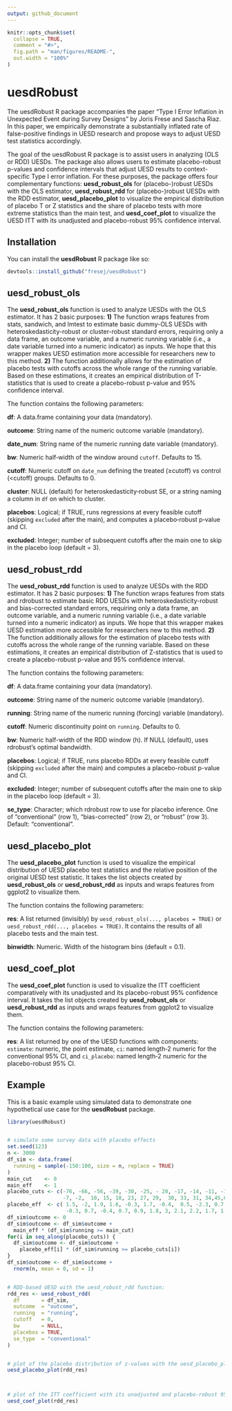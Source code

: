 ```yaml
---
output: github_document
---
```


<!-- README.md is generated from README.Rmd. Please edit that file -->

```r
knitr::opts_chunk$set(
  collapse = TRUE,
  comment = "#>",
  fig.path = "man/figures/README-",
  out.width = "100%"
)
```

# uesdRobust

<!-- badges: start -->
<!-- badges: end -->

The uesdRobust R package accompanies the paper “Type I Error Inflation in Unexpected Event during Survey Designs" by Joris Frese and Sascha Riaz. In this paper, we empirically demonstrate a substantially inflated rate of false-positive findings in UESD research and propose ways to adjust UESD test statistics accordingly.

The goal of the uesdRobust R package is to assist users in analyzing (OLS or RDD) UESDs. The package also allows users to estimate placebo-robust p-values and confidence intervals that adjust UESD results to context-specific Type I error inflation. For these purposes, the package offers four complementary functions: **uesd_robust_ols** for (placebo-)robust UESDs with the OLS estimator, **uesd_robust_rdd** for (placebo-)robust UESDs with the RDD estimator, **uesd_placebo_plot** to visualize the empirical distribution of placebo T or Z statistics and the share of placebo tests with more extreme statistics than the main test, and **uesd_coef_plot** to visualize the UESD ITT with its unadjusted and placebo-robust 95% confidence interval.

## Installation

You can install the **uesdRobust** R package like so:

``` r
devtools::install_github("fresej/uesdRobust")
```

## uesd_robust_ols

The **uesd_robust_ols** function is used to analyze UESDs with the OLS estimator. It has 2 basic purposes: **1)** The function wraps features from stats, sandwich, and lmtest to estimate basic dummy-OLS UESDs with heteroskedasticity-robust or cluster-robust standard errors, requiring only a data frame, an outcome variable, and a numeric running variable (i.e., a date variable turned into a numeric indicator) as inputs. We hope that this wrapper makes UESD estimation more accessible for researchers new to this method. **2)** The function additionally allows for the estimation of placebo tests with cutoffs across the whole range of the running variable. Based on these estimations, it creates an empirical distribution of T-statistics that is used to create a placebo-robust p-value and 95% confidence interval.

The function contains the following parameters:

**df**: A data.frame containing your data (mandatory).

**outcome**: String name of the numeric outcome variable (mandatory).

**date_num**: String name of the numeric running date variable (mandatory).

**bw**: Numeric half‐width of the window around `cutoff`. Defaults to 15.

**cutoff**: Numeric cutoff on `date_num` defining the treated (≥cutoff) vs control (<cutoff) groups. Defaults to 0.

**cluster**: NULL (default) for heteroskedasticity‐robust SE, or a string naming a column in `df` on which to cluster.

**placebos**: Logical; if TRUE, runs regressions at every feasible cutoff (skipping `excluded` after the main), and computes a placebo‐robust p‐value and CI.

**excluded**: Integer; number of subsequent cutoffs after the main one to skip in the placebo loop (default = 3).



## uesd_robust_rdd

The **uesd_robust_rdd** function is used to analyze UESDs with the RDD estimator. It has 2 basic purposes: **1)** The function wraps features from stats and rdrobust to estimate basic RDD UESDs with heteroskedasticity-robust and bias-corrected standard errors, requiring only a data frame, an outcome variable, and a numeric running variable (i.e., a date variable turned into a numeric indicator) as inputs. We hope that this wrapper makes UESD estimation more accessible for researchers new to this method. **2)** The function additionally allows for the estimation of placebo tests with cutoffs across the whole range of the running variable. Based on these estimations, it creates an empirical distribution of Z-statistics that is used to create a placebo-robust p-value and 95% confidence interval.

The function contains the following parameters:

**df**: A data.frame containing your data (mandatory).

**outcome**: String name of the numeric outcome variable (mandatory).

**running**: String name of the numeric running (forcing) variable (mandatory).

**cutoff**: Numeric discontinuity point on `running`. Defaults to 0.

**bw**: Numeric half-width of the RDD window (h). If NULL (default), uses rdrobust’s optimal bandwidth.

**placebos**: Logical; if TRUE, runs placebo RDDs at every feasible cutoff (skipping `excluded` after the main) and computes a placebo-robust p-value and CI.

**excluded**: Integer; number of subsequent cutoffs after the main one to skip in the placebo loop (default = 3).

**se_type**: Character; which rdrobust row to use for placebo inference. One of
    "conventional" (row 1), "bias-corrected" (row 2), or "robust" (row 3).  Default: "conventional".
    
    
## uesd_placebo_plot

The **uesd_placebo_plot** function is used to visualize the empirical distribution of UESD placebo test statistics and the relative position of the original UESD test statistic. It takes the list objects created by **uesd_robust_ols** or **uesd_robust_rdd** as inputs and wraps features from ggplot2 to visualize them.

The function contains the following parameters:

**res**: A list returned (invisibly) by `uesd_robust_ols(..., placebos = TRUE)`
             or `uesd_robust_rdd(..., placebos = TRUE)`. It contains the results of all placebo tests and the main test.
             
**binwidth**: Numeric. Width of the histogram bins (default = 0.1).



## uesd_coef_plot

The **uesd_coef_plot** function is used to visualize the ITT coefficient comparatively with its unadjusted and its placebo-robust 95% confidence interval. It takes the list objects created by **uesd_robust_ols** or **uesd_robust_rdd** as inputs and wraps features from ggplot2 to visualize them.

The function contains the following parameters:

**res**: A list returned by one of the UESD functions with components: `estimate`: numeric, the point estimate, `ci`: named length‐2 numeric for the conventional 95% CI, and `ci_placebo`: named length‐2 numeric for the placebo-robust 95% CI.
             


## Example

This is a basic example using simulated data to demonstrate one hypothetical use case for the **uesdRobust** package.


```r
library(uesdRobust)


# simulate some survey data with placebo effects
set.seed(123)
n <- 3000
df_sim <- data.frame(
  running = sample(-150:100, size = n, replace = TRUE)
)
main_cut    <- 0
main_eff    <- 1
placebo_cuts <- c(-76, -66, -56, -39, -30, -25, - 20, -17, -14, -11, -10, 
                  -7, -2,  10, 15, 18, 23, 27, 29,  30, 33, 31, 34,45,66,76)
placebo_eff  <- c( 1.5, -2, 1.9, 1.6, -0.3, 1.7, -0.4,  0.5, -2.3, 0.7, -0.4,  0.5, 
                   -0.3, 0.7, -0.4, 0.7, 0.9, 1.8, 3, 2.1, 2.2, 1.7, 1.1, 1.2, 1, -1)
df_sim$outcome <- 0
df_sim$outcome <- df_sim$outcome +
  main_eff * (df_sim$running >= main_cut)
for(i in seq_along(placebo_cuts)) {
  df_sim$outcome <- df_sim$outcome +
    placebo_eff[i] * (df_sim$running >= placebo_cuts[i])
}
df_sim$outcome <- df_sim$outcome +
  rnorm(n, mean = 0, sd = 1)


# RDD‐based UESD with the uesd_robust_rdd function:
rdd_res <- uesd_robust_rdd(
  df       = df_sim,
  outcome  = "outcome",
  running  = "running",
  cutoff   = 0,
  bw       = NULL,               
  placebos = TRUE,
  se_type  = "conventional"
)


# plot of the placebo distribution of z‐values with the uesd_placebo_plot function:
uesd_placebo_plot(rdd_res)



# plot of the ITT coefficient with its unadjusted and placebo-robust 95% confidence interval:
uesd_coef_plot(rdd_res)


```



